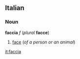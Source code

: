 ==Italian==
===Noun===
'''faccia''' ''f'' (''plural'' '''facce''')

#[[face]] (''of a person or an animal'')

[[it:faccia]]